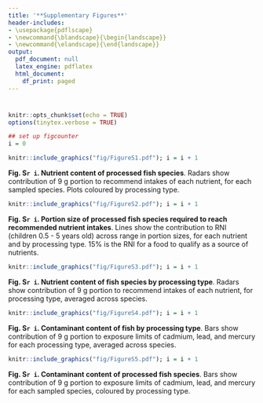 ```yaml
---
title: '**Supplementary Figures**'
header-includes:
- \usepackage{pdflscape}
- \newcommand{\blandscape}{\begin{landscape}}
- \newcommand{\elandscape}{\end{landscape}}
output:
  pdf_document: null
  latex_engine: pdflatex
  html_document:
    df_print: paged
---
```


# <manuscript title>

\newpage
```r
knitr::opts_chunk$set(echo = TRUE)
options(tinytex.verbose = TRUE)
```

```r
## set up figcounter
i = 0
```

```r
knitr::include_graphics("fig/FigureS1.pdf"); i = i + 1
```

**Fig. S`r i`. Nutrient content of processed fish species**. Radars show contribution of 9 g portion to recommend intakes of each nutrient, for each sampled species. Plots coloured by processing type.

\newpage

```r
knitr::include_graphics("fig/FigureS2.pdf"); i = i + 1
```

**Fig. S`r i`. Portion size of processed fish species required to reach recommended nutrient intakes**. Lines show the contribution to RNI (children 0.5 - 5 years old) across range in portion sizes, for each nutrient and by processing type. 15% is the RNI for a food to qualify as a source of nutrients.


\newpage
```r
knitr::include_graphics("fig/FigureS3.pdf"); i = i + 1
```

**Fig. S`r i`. Nutrient content of fish species by processing type**. Radars show contribution of 9 g portion to recommend intakes of each nutrient, for processing type, averaged across species.

\newpage
```r
knitr::include_graphics("fig/FigureS4.pdf"); i = i + 1
```

**Fig. S`r i`. Contaminant content of fish by processing type**. Bars show contribution of 9 g portion to exposure limits of cadmium, lead, and mercury for each processing type, averaged across species.

\newpage

```r
knitr::include_graphics("fig/FigureS5.pdf"); i = i + 1
```

**Fig. S`r i`. Contaminant content of processed fish species**. Bars show contribution of 9 g portion to exposure limits of cadmium, lead, and mercury for each sampled species, coloured by processing type.
